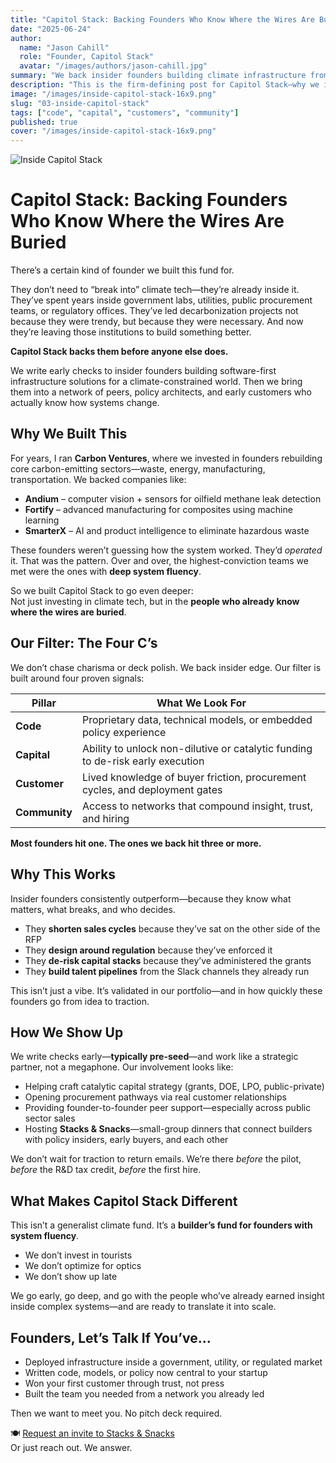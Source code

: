 ```yaml
---
title: "Capitol Stack: Backing Founders Who Know Where the Wires Are Buried"
date: "2025-06-24"
author:
  name: "Jason Cahill"
  role: "Founder, Capitol Stack"
  avatar: "/images/authors/jason-cahill.jpg"
summary: "We back insider founders building climate infrastructure from within. The ones who already know where the wires are buried."
description: "This is the firm-defining post for Capitol Stack—why we invest in system-fluent founders and how we do it."
image: "/images/inside-capitol-stack-16x9.png"
slug: "03-inside-capitol-stack"
tags: ["code", "capital", "customers", "community"]
published: true
cover: "/images/inside-capitol-stack-16x9.png"
---
```


![Inside Capitol Stack](/images/inside-capitol-stack-16x9.png)

# Capitol Stack: Backing Founders Who Know Where the Wires Are Buried

There’s a certain kind of founder we built this fund for.

They don’t need to “break into” climate tech—they’re already inside it. They’ve spent years inside government labs, utilities, public procurement teams, or regulatory offices. They’ve led decarbonization projects not because they were trendy, but because they were necessary. And now they’re leaving those institutions to build something better.

**Capitol Stack backs them before anyone else does.**

We write early checks to insider founders building software-first infrastructure solutions for a climate-constrained world. Then we bring them into a network of peers, policy architects, and early customers who actually know how systems change.

## Why We Built This

For years, I ran **Carbon Ventures**, where we invested in founders rebuilding core carbon-emitting sectors—waste, energy, manufacturing, transportation. We backed companies like:

- **Andium** – computer vision + sensors for oilfield methane leak detection  
- **Fortify** – advanced manufacturing for composites using machine learning  
- **SmarterX** – AI and product intelligence to eliminate hazardous waste

These founders weren’t guessing how the system worked. They’d *operated* it. That was the pattern. Over and over, the highest-conviction teams we met were the ones with **deep system fluency**.

So we built Capitol Stack to go even deeper:  
Not just investing in climate tech, but in the **people who already know where the wires are buried**.

## Our Filter: The Four C’s

We don’t chase charisma or deck polish. We back insider edge. Our filter is built around four proven signals:

| Pillar       | What We Look For                                                                 |
|--------------|----------------------------------------------------------------------------------|
| **Code**     | Proprietary data, technical models, or embedded policy experience               |
| **Capital**  | Ability to unlock non-dilutive or catalytic funding to de-risk early execution  |
| **Customer** | Lived knowledge of buyer friction, procurement cycles, and deployment gates     |
| **Community**| Access to networks that compound insight, trust, and hiring                     |

**Most founders hit one. The ones we back hit three or more.**

## Why This Works

Insider founders consistently outperform—because they know what matters, what breaks, and who decides.

- They **shorten sales cycles** because they’ve sat on the other side of the RFP  
- They **design around regulation** because they’ve enforced it  
- They **de-risk capital stacks** because they’ve administered the grants  
- They **build talent pipelines** from the Slack channels they already run

This isn’t just a vibe. It’s validated in our portfolio—and in how quickly these founders go from idea to traction.

## How We Show Up

We write checks early—**typically pre-seed**—and work like a strategic partner, not a megaphone. Our involvement looks like:

- Helping craft catalytic capital strategy (grants, DOE, LPO, public-private)  
- Opening procurement pathways via real customer relationships  
- Providing founder-to-founder peer support—especially across public sector sales  
- Hosting **Stacks & Snacks**—small-group dinners that connect builders with policy insiders, early buyers, and each other

We don’t wait for traction to return emails. We’re there *before* the pilot, *before* the R&D tax credit, *before* the first hire.

## What Makes Capitol Stack Different

This isn’t a generalist climate fund. It’s a **builder’s fund for founders with system fluency**.

- We don’t invest in tourists  
- We don’t optimize for optics  
- We don’t show up late

We go early, go deep, and go with the people who’ve already earned insight inside complex systems—and are ready to translate it into scale.

## Founders, Let’s Talk If You’ve…

- Deployed infrastructure inside a government, utility, or regulated market  
- Written code, models, or policy now central to your startup  
- Won your first customer through trust, not press  
- Built the team you needed from a network you already led

Then we want to meet you. No pitch deck required.

🍽️ [Request an invite to Stacks & Snacks](https://capitolstack.vc/contact)  
Or just reach out. We answer.
